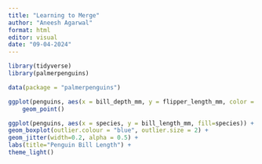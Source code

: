 ```yaml
---
title: "Learning to Merge"
author: "Aneesh Agarwal"
format: html
editor: visual
date: "09-04-2024"
---
```


```r
library(tidyverse)
library(palmerpenguins)

data(package = "palmerpenguins")

ggplot(penguins, aes(x = bill_depth_mm, y = flipper_length_mm, color = species)) +
    geom_point()
```

```r
ggplot(penguins, aes(x = species, y = bill_length_mm, fill=species)) +
geom_boxplot(outlier.colour = "blue", outlier.size = 2) +
geom_jitter(width=0.2, alpha = 0.5) +
labs(title="Penguin Bill Length") +
theme_light()
```

